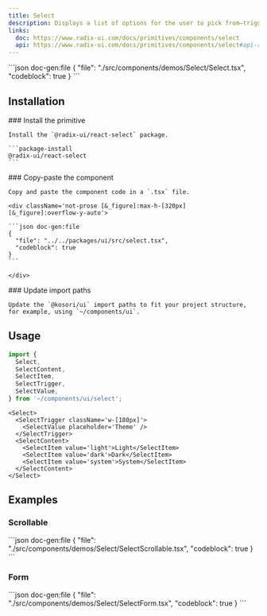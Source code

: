 ```yaml
---
title: Select
description: Displays a list of options for the user to pick from—triggered by a button.
links:
  doc: https://www.radix-ui.com/docs/primitives/components/select
  api: https://www.radix-ui.com/docs/primitives/components/select#api-reference
---
```


<ComponentPreview name='select'>
```json doc-gen:file
{
  "file": "./src/components/demos/Select/Select.tsx",
  "codeblock": true
}
```
</ComponentPreview>

## Installation

<Steps>

  <Step>
    ### Install the primitive
    
    Install the `@radix-ui/react-select` package.

    ```package-install
    @radix-ui/react-select
    ```

  </Step>
    
  <Step>
    ### Copy-paste the component
    
    Copy and paste the component code in a `.tsx` file.

    <div className='not-prose [&_figure]:max-h-[320px] [&_figure]:overflow-y-auto'>

    ```json doc-gen:file
    {
      "file": "../../packages/ui/src/select.tsx",
      "codeblock": true
    }
    ```

    </div>

  </Step>

  <Step>
    ### Update import paths

    Update the `@kosori/ui` import paths to fit your project structure, for example, using `~/components/ui`.

  </Step>

</Steps>

## Usage

```ts
import {
  Select,
  SelectContent,
  SelectItem,
  SelectTrigger,
  SelectValue,
} from '~/components/ui/select';
```

```tsx
<Select>
  <SelectTrigger className='w-[180px]'>
    <SelectValue placeholder='Theme' />
  </SelectTrigger>
  <SelectContent>
    <SelectItem value='light'>Light</SelectItem>
    <SelectItem value='dark'>Dark</SelectItem>
    <SelectItem value='system'>System</SelectItem>
  </SelectContent>
</Select>
```

## Examples

### Scrollable

<ComponentPreview name='select-scrollable'>
```json doc-gen:file
{
  "file": "./src/components/demos/Select/SelectScrollable.tsx",
  "codeblock": true
}
```
</ComponentPreview>

### Form

<ComponentPreview name='select-form'>
```json doc-gen:file
{
  "file": "./src/components/demos/Select/SelectForm.tsx",
  "codeblock": true
}
```
</ComponentPreview>
